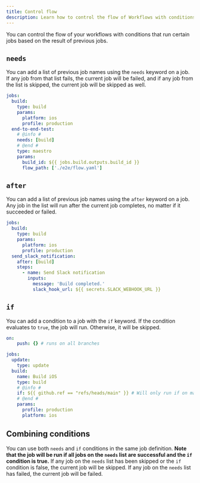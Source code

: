 ```yaml
---
title: Control flow
description: Learn how to control the flow of Workflows with conditions that run certain jobs based on the result of previous jobs.
---
```


You can control the flow of your workflows with conditions that run certain jobs based on the result of previous jobs.

## `needs`

You can add a list of previous job names using the `needs` keyword on a job. If any job from that list fails, the current job will be failed, and if any job from the list is skipped, the current job will be skipped as well.

```yaml .eas/workflows/prerequisite.yaml
jobs:
  build:
    type: build
    params:
      platform: ios
      profile: production
  end-to-end-test:
    # @info #
    needs: [build]
    # @end #
    type: maestro
    params:
      build_id: ${{ jobs.build.outputs.build_id }}
      flow_path: ['./e2e/flow.yaml']
```

## `after`

You can add a list of previous job names using the `after` keyword on a job. Any job in the list will run after the current job completes, no matter if it succeeded or failed.

```yaml .eas/workflows/after.yaml
jobs:
  build:
    type: build
    params:
      platform: ios
      profile: production
  send_slack_notification:
    after: [build]
    steps:
      - name: Send Slack notification
        inputs:
          message: 'Build completed.'
          slack_hook_url: ${{ secrets.SLACK_WEBHOOK_URL }}
```

## `if`

You can add a condition to a job with the `if` keyword. If the condition evaluates to `true`, the job will run. Otherwise, it will be skipped.

```yaml .eas/workflows/conditional.yaml
on:
	push: {} # runs on all branches

jobs:
  update:
    type: update
  build:
    name: Build iOS
    type: build
    # @info #
    if: ${{ github.ref == "refs/heads/main" }} # Will only run if on main.
    # @end #
    params:
      profile: production
      platform: ios
```

## Combining conditions

You can use both `needs` and `if` conditions in the same job definition. **Note that the job will be run if all jobs on the `needs` list are successful and the `if` condition is true.** If any job on the `needs` list has been skipped or the `if` condition is false, the current job will be skipped. If any job on the `needs` list has failed, the current job will be failed.
